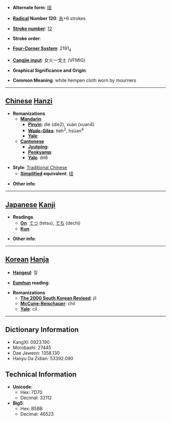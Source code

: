 * '''Alternate form''': [[绖]]

* '''[[Wiktionary:Chinese radical index| Radical]] Number 120''': [[Wiktionary:Chinese radical index 糸|糸]]+6 strokes

* '''[[Wiktionary:Chinese total strokes index|Stroke number]]''': [[Wiktionary:Chinese total strokes index 12|12]]

* '''Stroke order''': 

* '''[[Wiktionary:Chinese four corner index|Four-Corner System]]''': 2191<sub>4</sub>

* '''[[Wiktionary:Chinese Cangjie index|Cangjie input]]''': 女火一戈土 (VFMIG)

* '''Graphical Significance and Origin''': 

* '''Common Meaning''': white hempen cloth worn by mourners

----

== [[Chinese]] [[Hanzi]] ==

* '''Romanizations'''
** '''[[Mandarin]]'''
*** '''[[Pinyin]]''': dié (die2), xuàn (xuan4)
*** '''[[Wade-Giles]]''': tieh<sup>2</sup>, hsüan<sup>4</sup>
*** '''[[Yale]]''': 
** '''[[Cantonese]]'''
*** '''[[Jyutping]]''':
*** '''[[Penkyamp]]''': 
*** '''[[Yale]]''': dit6

* '''Style''': [[Traditional Chinese]] 
** '''[[Simplified Chinese|Simplified]] equivalent''': [[绖]]

* '''Other info''': 

----

== [[Japanese]] [[Kanji]] ==

* '''Readings'''
** '''[[On]]''': [[てつ]] (tetsu), [[でち]] (dechi)
** '''[[Kun]]''': 

* '''Other info''':  

----

== [[Korean]] [[Hanja]] ==

* '''[[Hangeul]]''': 질

* '''[[Eumhun]] reading''': 

* '''Romanizations'''
** '''[[The 2000 South Korean Revised Romanization|The 2000 South Korean Revised]]''': jil
** '''[[McCune-Reischauer]]''': chil
** '''[[Yale]]''': cil

----

== Dictionary Information ==

* KangXi: 0923.190
* Morobashi: 27445
* Dae Jaweon: 1358.130
* Hanyu Da Zidian: 53392.090

== Technical Information ==

* '''Unicode''':
** Hex: 7D70
** Decimal: 32112
* '''Big5''':
** Hex: B5BB
** Decimal: 46523